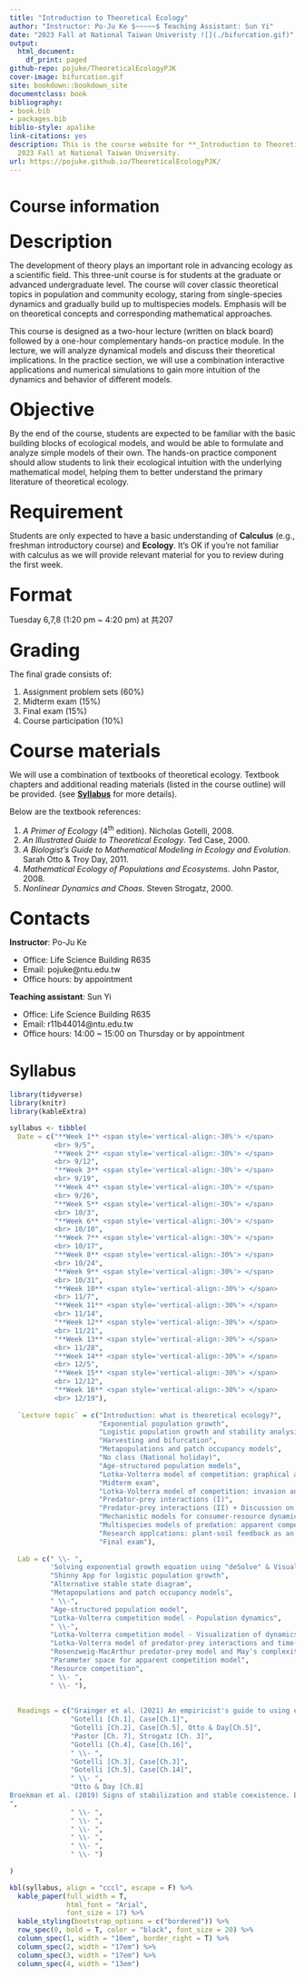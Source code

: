 ```yaml
--- 
title: "Introduction to Theoretical Ecology"
author: "Instructor: Po-Ju Ke $~~~~~$ Teaching Assistant: Sun Yi"
date: "2023 Fall at National Taiwan Univeristy ![](./bifurcation.gif)"
output:
  html_document:
    df_print: paged
github-repo: pojuke/TheoreticalEcologyPJK
cover-image: bifurcation.gif
site: bookdown::bookdown_site
documentclass: book
bibliography:
- book.bib
- packages.bib
biblio-style: apalike
link-citations: yes
description: This is the course website for **_Introduction to Theoretical Ecology_**
  2023 Fall at National Taiwan University.
url: https://pojuke.github.io/TheoreticalEcologyPJK/
---
```

# Course information{-}
<p style = "font-size: 24pt; margin-bottom: 5px; margin-top: 25px"> **Description** </p> The development of theory plays an important role in advancing ecology as a scientific field. This three-unit course is for students at the graduate or advanced undergraduate level. The course will cover classic theoretical topics in population and community ecology, staring from single-species dynamics and gradually build up to multispecies models. Emphasis will be on theoretical concepts and corresponding mathematical approaches.

This course is designed as a two-hour lecture (written on black board) followed by a one-hour complementary hands-on practice module. In the lecture, we will analyze dynamical models and discuss their theoretical implications. In the practice section, we will use a combination interactive applications and numerical simulations to gain more intuition of the dynamics and behavior of different models. 

<p style = "font-size: 24pt; margin-bottom: 5px; margin-top: 25px"> **Objective** </p>
By the end of the course, students are expected to be familiar with the basic building blocks of ecological models, and would be able to formulate and analyze simple models of their own. The hands-on practice component should allow students to link their ecological intuition with the underlying mathematical model, helping them to better understand the primary literature of theoretical ecology. 

<p style = "font-size: 24pt; margin-bottom: 5px; margin-top: 25px"> **Requirement** </p>
Students are only expected to have a basic understanding of **Calculus** (e.g., freshman introductory course) and **Ecology**. It's OK if you're not familiar with calculus as we will provide relevant material for you to review during the first week.

<p style = "font-size: 24pt; margin-bottom: 5px; margin-top: 25px"> **Format** </p>
Tuesday 6,7,8 (1:20 pm ~ 4:20 pm) at 共207


<p style = "font-size: 24pt; margin-bottom: 5px; margin-top: 25px"> **Grading** </p>
The final grade consists of:

(1) Assignment problem sets (60%)
(2) Midterm exam (15%)
(3) Final exam (15%)
(4) Course participation (10%)

<p style = "font-size: 24pt; margin-bottom: 5px; margin-top: 25px"> **Course materials** </p>
We will use a combination of textbooks of theoretical ecology. Textbook chapters and additional reading materials (listed in the course outline) will be provided. (see [**Syllabus**](https://pojuke.github.io/TheoreticalEcologyPJK/syllabus.html) for more details).

Below are the textbook references:

(1) *A Primer of Ecology* (4^th^ edition). Nicholas Gotelli, 2008. 
(2) *An Illustrated Guide to Theoretical Ecology*. Ted Case, 2000. 
(3) *A Biologist's Guide to Mathematical Modeling in Ecology and Evolution*. Sarah Otto & Troy Day, 2011. 
(4) *Mathematical Ecology of Populations and Ecosystems*. John Pastor, 2008. 
(5) *Nonlinear Dynamics and Choas*. Steven Strogatz, 2000.


<p style = "font-size: 24pt; margin-bottom: 5px; margin-top: 25px"> **Contacts** </p>
**Instructor**: Po-Ju Ke

- Office: Life Science Building R635
- Email: pojuke@ntu.edu.tw
- Office hours: by appointment

**Teaching assistant**: Sun Yi

- Office: Life Science Building R635
- Email: r11b44014@ntu.edu.tw
- Office hours: 14:00 ~ 15:00 on Thursday or by appointment


# Syllabus {-}
```r
library(tidyverse)
library(knitr)
library(kableExtra)

syllabus <- tibble(
  Date = c("**Week 1** <span style='vertical-align:-30%'> </span>
           <br> 9/5",
           "**Week 2** <span style='vertical-align:-30%'> </span>
           <br> 9/12",
           "**Week 3** <span style='vertical-align:-30%'> </span>
           <br> 9/19",
           "**Week 4** <span style='vertical-align:-30%'> </span>
           <br> 9/26",
           "**Week 5** <span style='vertical-align:-30%'> </span>
           <br> 10/3",
           "**Week 6** <span style='vertical-align:-30%'> </span>
           <br> 10/10",
           "**Week 7** <span style='vertical-align:-30%'> </span>
           <br> 10/17",
           "**Week 8** <span style='vertical-align:-30%'> </span>
           <br> 10/24",
           "**Week 9** <span style='vertical-align:-30%'> </span>
           <br> 10/31",
           "**Week 10** <span style='vertical-align:-30%'> </span>
           <br> 11/7",
           "**Week 11** <span style='vertical-align:-30%'> </span>
           <br> 11/14",
           "**Week 12** <span style='vertical-align:-30%'> </span>
           <br> 11/21",
           "**Week 13** <span style='vertical-align:-30%'> </span>
           <br> 11/28",
           "**Week 14** <span style='vertical-align:-30%'> </span>
           <br> 12/5",
           "**Week 15** <span style='vertical-align:-30%'> </span>
           <br> 12/12",
           "**Week 16** <span style='vertical-align:-30%'> </span>
           <br> 12/19"),
  
  `Lecture topic` = c("Introduction: what is theoretical ecology?",
                      "Exponential population growth",
                      "Logistic population growth and stability analysis",
                      "Harvesting and bifurcation",
                      "Metapopulations and patch occupancy models",
                      "No class (National holiday)",
                      "Age-structured population models",
                      "Lotka-Volterra model of competition: graphical analysis",
                      "Midterm exam",
                      "Lotka-Volterra model of competition: invasion analysis and linear stability analysis",
                      "Predator-prey interactions (I)",
                      "Predator-prey interactions (II) + Discussion on May (1972)",
                      "Mechanistic models for consumer-resource dynamics",
                      "Multispecies models of predation: apparent competition",
                      "Research applcations: plant-soil feedback as an example",
                      "Final exam"),
    
  Lab = c(" \\- ",
          'Solving exponential growth equation using "deSolve" & Visualization',
          "Shinny App for logistic population growth",
          "Alternative stable state diagram",
          "Metapopulations and patch occupancy models",
          " \\-",
          "Age-structured population model",
          "Lotka-Volterra competition model - Population dynamics",
          " \\-",
          "Lotka-Volterra competition model - Visualization of dynamics with complex eigenvalues",
          "Lotka-Volterra model of predator-prey interactions and time-scale separation",
          "Rosenzweig-MacArthur predator-prey model and May's complexity-stability relationship",
          "Parameter space for apparent competition model",
          "Resource competition",
          " \\- ",
          " \\- "),
    
    
  Readings = c("Grainger et al. (2021) An empiricist's guide to using ecological theroy. The American Naturalist, 199: 1-20",
               "Gotelli [Ch.1], Case[Ch.1]",
               "Gotelli [Ch.2], Case[Ch.5], Otto & Day[Ch.5]",
               "Pastor [Ch. 7], Strogatz [Ch. 3]",
               "Gotelli [Ch.4], Case[Ch.16]",
               " \\- ",
               "Gotelli [Ch.3], Case[Ch.3]",
               "Gotelli [Ch.5], Case[Ch.14]",
               " \\- ",
               "Otto & Day [Ch.8] 
Broekman et al. (2019) Signs of stabilization and stable coexistence. Ecology Letters, 22: 1957-1975
",
               " \\- ",
               " \\- ",
               " \\- ",
               " \\- ",
               " \\- ",
               " \\- ")  
  
)

kbl(syllabus, align = "cccl", escape = F) %>%  
  kable_paper(full_width = T, 
              html_font = "Arial",
              font_size = 17) %>%
  kable_styling(bootstrap_options = c("bordered")) %>%
  row_spec(0, bold = T, color = "black", font_size = 20) %>%
  column_spec(1, width = "10em", border_right = T) %>%
  column_spec(2, width = "17em") %>%
  column_spec(3, width = "17em") %>%
  column_spec(4, width = "13em")

```


